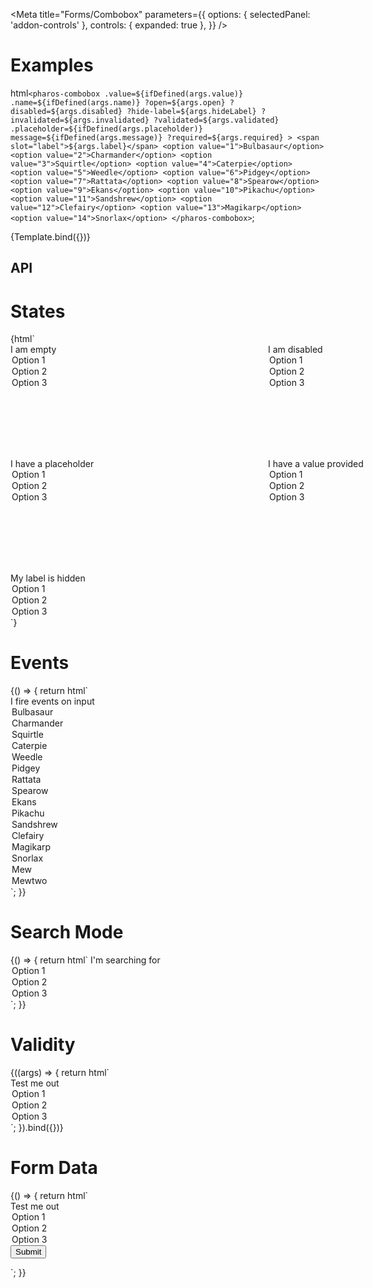 


<Intro />

<Meta
  title="Forms/Combobox"
  parameters={{
    options: { selectedPanel: 'addon-controls' },
    controls: { expanded: true },
  }}
/>

# Examples

  html`
    <pharos-combobox
      .value=${ifDefined(args.value)}
      .name=${ifDefined(args.name)}
      ?open=${args.open}
      ?disabled=${args.disabled}
      ?hide-label=${args.hideLabel}
      ?invalidated=${args.invalidated}
      ?validated=${args.validated}
      .placeholder=${ifDefined(args.placeholder)}
      message=${ifDefined(args.message)}
      ?required=${args.required}
    >
      <span slot="label">${args.label}</span>
      <option value="1">Bulbasaur</option>
      <option value="2">Charmander</option>
      <option value="3">Squirtle</option>
      <option value="4">Caterpie</option>
      <option value="5">Weedle</option>
      <option value="6">Pidgey</option>
      <option value="7">Rattata</option>
      <option value="8">Spearow</option>
      <option value="9">Ekans</option>
      <option value="10">Pikachu</option>
      <option value="11">Sandshrew</option>
      <option value="12">Clefairy</option>
      <option value="13">Magikarp</option>
      <option value="14">Snorlax</option>
    </pharos-combobox>
  `;

<Canvas withToolbar>
  <Story
    name="Base"
    args={{
      open: false,
      disabled: false,
      hideLabel: false,
      label: 'I choose you',
    }}
  >
    {Template.bind({})}
  </Story>
</Canvas>

## API

<ArgsTable of="pharos-combobox" />

# States

<Canvas withToolbar>
  <Story name="States">
    {html`
      <div
        style="display: grid; display: -ms-grid; grid-gap: 7rem; grid-template-columns: repeat(2, 300px); -ms-grid-columns: 300px 7rem 300px"
      >
        <pharos-combobox>
          <span slot="label">I am empty</span>
          <option value="1">Option 1</option>
          <option value="2">Option 2</option>
          <option value="3">Option 3</option>
        </pharos-combobox>
        <pharos-combobox disabled style="-ms-grid-column: 3">
          <span slot="label">I am disabled</span>
          <option value="1">Option 1</option>
          <option value="2">Option 2</option>
          <option value="3">Option 3</option>
        </pharos-combobox>
        <pharos-combobox placeholder="Enter some text" style="-ms-grid-column: 3; -ms-grid-row: 2">
          <span slot="label">I have a placeholder</span>
          <option value="1">Option 1</option>
          <option value="2">Option 2</option>
          <option value="3">Option 3</option>
        </pharos-combobox>
        <pharos-combobox value="2" style="-ms-grid-row: 3">
          <span slot="label">I have a value provided</span>
          <option value="1">Option 1</option>
          <option value="2">Option 2</option>
          <option value="3">Option 3</option>
        </pharos-combobox>
        <pharos-combobox hide-label style="-ms-grid-column: 3; -ms-grid-row: 3">
          <span slot="label">My label is hidden</span>
          <option value="1">Option 1</option>
          <option value="2">Option 2</option>
          <option value="3">Option 3</option>
        </pharos-combobox>
      </div>
    `}
  </Story>
</Canvas>

# Events

<Canvas withToolbar>
  <Story name="Events">
    {() => {
      return html`
        <div
          style="display: grid; display: -ms-grid; grid-gap: 1rem; grid-template-columns: 300px; -ms-grid-columns: 300px"
        >
          <pharos-combobox
            placeholder="Who's that Pokemon?"
            @change="${(e) => action('Change')(e.target.value)}"
            @input="${(e) => action('Input')(e.target['_input'].value)}"
          >
            <span slot="label">I fire events on input</span>
            <option value="bu">Bulbasaur</option>
            <option value="ch">Charmander</option>
            <option value="sq">Squirtle</option>
            <option value="ca">Caterpie</option>
            <option value="we">Weedle</option>
            <option value="pi">Pidgey</option>
            <option value="ra">Rattata</option>
            <option value="sp">Spearow</option>
            <option value="ek">Ekans</option>
            <option value="pi">Pikachu</option>
            <option value="sa">Sandshrew</option>
            <option value="cl">Clefairy</option>
            <option value="ma">Magikarp</option>
            <option value="sn">Snorlax</option>
            <option value="me">Mew</option>
            <option value="mw">Mewtwo</option>
          </pharos-combobox>
        </div>
      `;
    }}
  </Story>
</Canvas>

# Search Mode

<Canvas withToolbar>
  <Story name="Search Mode">
    {() => {
      return html`
        <pharos-combobox placeholder="Search for things" search-mode>
          <span slot="label">I'm searching for</span>
          <option value="1">Option 1</option>
          <option value="2">Option 2</option>
          <option value="3">Option 3</option>
        </pharos-combobox>
      `;
    }}
  </Story>
</Canvas>

# Validity

<Canvas withToolbar>
  <Story
    name="Validity"
    args={{
      required: true,
      invalidated: true,
      validated: false,
      message: 'This field is required, please make a selection',
    }}
  >
    {((args) => {
      return html`
        <div
          style="display: grid; display: -ms-grid; grid-gap: 1rem; grid-template-columns: 300px; -ms-grid-columns: 300px"
        >
          <pharos-combobox
            name="my-combobox"
            placeholder="Enter some text"
            @change="${(e) => action('Change')(e.target.value)}"
            @input="${(e) => action('Input')(e.target['_input'].value)}"
            ?required="${args.required}"
            ?invalidated="${args.invalidated}"
            ?validated="${args.validated}"
            message="${args.message}"
          >
            <span slot="label">Test me out</span>
            <option value="1">Option 1</option>
            <option value="2">Option 2</option>
            <option value="3">Option 3</option>
          </pharos-combobox>
        </div>
      `;
    }).bind({})}
  </Story>
</Canvas>

# Form Data

<Canvas withToolbar>
  <Story name="Form Data">
    {() => {
      return html`
        <div
          style="display: grid; display: -ms-grid; grid-gap: 1rem; grid-template-columns: 300px; -ms-grid-columns: 300px"
        >
          <form name="my-form" action="https://httpbin.org/post" method="POST">
            <pharos-combobox
              name="my-combobox"
              placeholder="Enter some text"
              @change="${(e) => action('Change')(e.target.value)}"
              @input="${(e) => action('Input')(e.target['_input'].value)}"
              required
            >
              <span slot="label">Test me out</span>
              <option value="1">Option 1</option>
              <option value="2">Option 2</option>
              <option value="3">Option 3</option>
            </pharos-combobox>
            <input
              type="submit"
              value="Submit"
              @click="${(e) => {
                e.preventDefault();
                const form = document.querySelector('form[name="my-form"]');
                const formData = createFormData(form);
                const xhr = new XMLHttpRequest();
                xhr.open('POST', 'https://httpbin.org/post', true);
                xhr.onload = function () {
                  const response = JSON.parse(this.responseText);
                  action('FormData')(JSON.stringify(response.form));
                };
                xhr.send(formData);
              }}"
            />
          </form>
        </div>
      `;
    }}
  </Story>
</Canvas>
